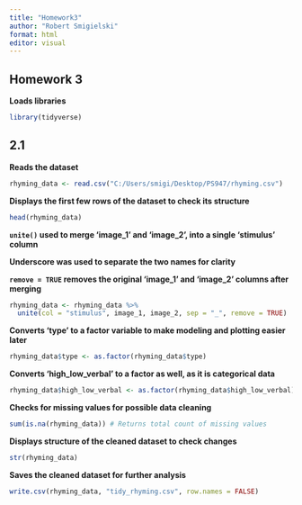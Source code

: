 ```yaml
---
title: "Homework3"
author: "Robert Smigielski"
format: html
editor: visual
---
```


## Homework 3

**Loads libraries**

```r
library(tidyverse)
```

## 2.1

**Reads the dataset**

```r
rhyming_data <- read.csv("C:/Users/smigi/Desktop/PS947/rhyming.csv")
```

**Displays the first few rows of the dataset to check its structure**

```r
head(rhyming_data)
```

**`unite()` used to merge 'image_1' and 'image_2', into a single 'stimulus' column**

**Underscore was used to separate the two names for clarity**

**`remove = TRUE` removes the original 'image_1' and 'image_2' columns after merging**

```r
rhyming_data <- rhyming_data %>% 
  unite(col = "stimulus", image_1, image_2, sep = "_", remove = TRUE)
```

**Converts 'type' to a factor variable to make modeling and plotting easier later**

```r
rhyming_data$type <- as.factor(rhyming_data$type)
```

**Converts 'high_low_verbal' to a factor as well, as it is categorical data**

```r
rhyming_data$high_low_verbal <- as.factor(rhyming_data$high_low_verbal)
```

**Checks for missing values for possible data cleaning**

```r
sum(is.na(rhyming_data)) # Returns total count of missing values
```

**Displays structure of the cleaned dataset to check changes**

```r
str(rhyming_data)
```

**Saves the cleaned dataset for further analysis**

```r
write.csv(rhyming_data, "tidy_rhyming.csv", row.names = FALSE)
```
